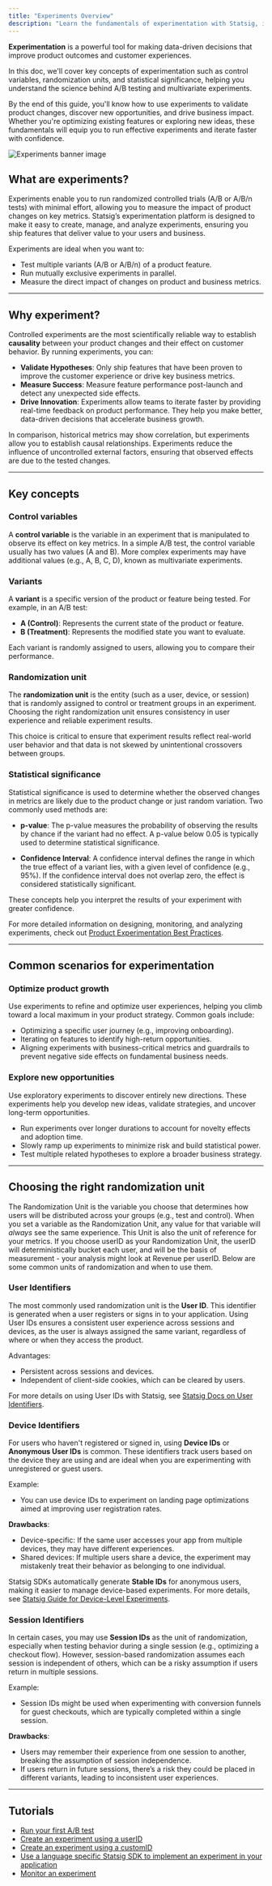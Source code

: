 ```yaml
---
title: "Experiments Overview"
description: "Learn the fundamentals of experimentation with Statsig, including key concepts, randomization units, and statistical significance."
---
```


**Experimentation** is a powerful tool for making data-driven decisions that improve product outcomes and customer experiences. 

In this doc, we'll cover key concepts of experimentation such as control variables, randomization units, and statistical significance, helping you understand the science behind A/B testing and multivariate experiments.

By the end of this guide, you'll know how to use experiments to validate product changes, discover new opportunities, and drive business impact. Whether you're optimizing existing features or exploring new ideas, these fundamentals will equip you to run effective experiments and iterate faster with confidence.

![Experiments banner image](/images/experiments-hero.png)

## What are experiments?

Experiments enable you to run randomized controlled trials (A/B or A/B/n tests) with minimal effort, allowing you to measure the impact of product changes on key metrics. Statsig’s experimentation platform is designed to make it easy to create, manage, and analyze experiments, ensuring you ship features that deliver value to your users and business.

Experiments are ideal when you want to:
- Test multiple variants (A/B or A/B/n) of a product feature.
- Run mutually exclusive experiments in parallel.
- Measure the direct impact of changes on product and business metrics.

---

## Why experiment?

Controlled experiments are the most scientifically reliable way to establish **causality** between your product changes and their effect on customer behavior. By running experiments, you can:

- **Validate Hypotheses**: Only ship features that have been proven to improve the customer experience or drive key business metrics.
- **Measure Success**: Measure feature performance post-launch and detect any unexpected side effects.
- **Drive Innovation**: Experiments allow teams to iterate faster by providing real-time feedback on product performance. They help you make better, data-driven decisions that accelerate business growth.

In comparison, historical metrics may show correlation, but experiments allow you to establish causal relationships. Experiments reduce the influence of uncontrolled external factors, ensuring that observed effects are due to the tested changes.

---

## Key concepts 

### Control variables

A **control variable** is the variable in an experiment that is manipulated to observe its effect on key metrics. In a simple A/B test, the control variable usually has two values (A and B). More complex experiments may have additional values (e.g., A, B, C, D), known as multivariate experiments.

### Variants

A **variant** is a specific version of the product or feature being tested. For example, in an A/B test:
- **A (Control)**: Represents the current state of the product or feature.
- **B (Treatment)**: Represents the modified state you want to evaluate.

Each variant is randomly assigned to users, allowing you to compare their performance.

### Randomization unit

The **randomization unit** is the entity (such as a user, device, or session) that is randomly assigned to control or treatment groups in an experiment. Choosing the right randomization unit ensures consistency in user experience and reliable experiment results.

This choice is critical to ensure that experiment results reflect real-world user behavior and that data is not skewed by unintentional crossovers between groups.

### Statistical significance

Statistical significance is used to determine whether the observed changes in metrics are likely due to the product change or just random variation. Two commonly used methods are:

- **p-value**: The p-value measures the probability of observing the results by chance if the variant had no effect. A p-value below 0.05 is typically used to determine statistical significance.
  
- **Confidence Interval**: A confidence interval defines the range in which the true effect of a variant lies, with a given level of confidence (e.g., 95%). If the confidence interval does not overlap zero, the effect is considered statistically significant.

These concepts help you interpret the results of your experiment with greater confidence.

For more detailed information on designing, monitoring, and analyzing experiments, check out [Product Experimentation Best Practices](https://statsig.com/blog/product-experimentation-best-practices).

---

## Common scenarios for experimentation

### Optimize product growth

Use experiments to refine and optimize user experiences, helping you climb toward a local maximum in your product strategy. Common goals include:
- Optimizing a specific user journey (e.g., improving onboarding).
- Iterating on features to identify high-return opportunities.
- Aligning experiments with business-critical metrics and guardrails to prevent negative side effects on fundamental business needs.

### Explore new opportunities

Use exploratory experiments to discover entirely new directions. These experiments help you develop new ideas, validate strategies, and uncover long-term opportunities.
- Run experiments over longer durations to account for novelty effects and adoption time.
- Slowly ramp up experiments to minimize risk and build statistical power.
- Test multiple related hypotheses to explore a broader business strategy.

---


## Choosing the right randomization unit

The Randomization Unit is the variable you choose that determines how users will be distributed across your groups (e.g., test and control). When you set a variable as the Randomization Unit, any value for that variable will *always* see the same experience. This Unit is also the unit of reference for your metrics. If you choose userID as your Randomization Unit, the userID will deterministically bucket each user, and will be the basis of measurement - your analysis might look at Revenue per userID. Below are some common units of randomization and when to use them.

### User Identifiers

The most commonly used randomization unit is the **User ID**. This identifier is generated when a user registers or signs in to your application. Using User IDs ensures a consistent user experience across sessions and devices, as the user is always assigned the same variant, regardless of where or when they access the product.

Advantages:
- Persistent across sessions and devices.
- Independent of client-side cookies, which can be cleared by users.

For more details on using User IDs with Statsig, see [Statsig Docs on User Identifiers](/concepts/user).

### Device Identifiers

For users who haven't registered or signed in, using **Device IDs** or **Anonymous User IDs** is common. These identifiers track users based on the device they are using and are ideal when you are experimenting with unregistered or guest users.

Example:
- You can use device IDs to experiment on landing page optimizations aimed at improving user registration rates.

**Drawbacks**:
- Device-specific: If the same user accesses your app from multiple devices, they may have different experiences.
- Shared devices: If multiple users share a device, the experiment may mistakenly treat their behavior as belonging to one individual.

Statsig SDKs automatically generate **Stable IDs** for anonymous users, making it easier to manage device-based experiments. For more details, see [Statsig Guide for Device-Level Experiments](/guides/first-device-level-experiment).

### Session Identifiers

In certain cases, you may use **Session IDs** as the unit of randomization, especially when testing behavior during a single session (e.g., optimizing a checkout flow). However, session-based randomization assumes each session is independent of others, which can be a risky assumption if users return in multiple sessions.

Example:
- Session IDs might be used when experimenting with conversion funnels for guest checkouts, which are typically completed within a single session.

**Drawbacks**:
- Users may remember their experience from one session to another, breaking the assumption of session independence.
- If users return in future sessions, there’s a risk they could be placed in different variants, leading to inconsistent user experiences.

---
## Tutorials
- [Run your first A/B test](/guides/abn-tests)
- [Create an experiment using a userID](/experiments/setup/create-new)
- [Create an experiment using a customID](/guides/experiment-on-custom-id-types)
- [Use a language specific Statsig SDK to implement an experiment in your application](/experiments/implementation/implement)
- [Monitor an experiment](/experiments/monitoring/monitor)
